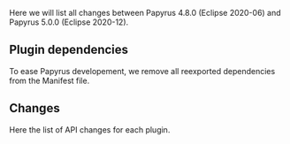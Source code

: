 
Here we will list all changes between Papyrus 4.8.0 (Eclipse 2020-06) and Papyrus 5.0.0 (Eclipse 2020-12).

==Plugin dependencies==
To ease Papyrus developement, we remove all reexported dependencies from the Manifest file.

==Changes==
Here the list of API changes for each plugin.